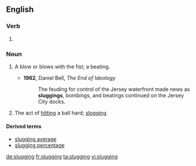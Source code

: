 ==English==

===Verb===
{{head|en|present participle}}

# {{present participle of|slug|lang=en|nocat=1}}

===Noun===
{{en-noun|~}}

# {{label|en|US}} A blow or blows with the fist; a beating.
#* '''1962''', Daniel Bell, ''The End of Ideology''
#*: The feuding for control of the Jersey waterfront made news as '''sluggings''', bombings, and beatings continued on the Jersey City docks.
# {{label|en|US}} The act of [[hitting]] a ball hard; [[slogging]].

====Derived terms====
* [[slugging average]]
* [[slugging percentage]]

[[de:slugging]]
[[fr:slugging]]
[[ta:slugging]]
[[vi:slugging]]
